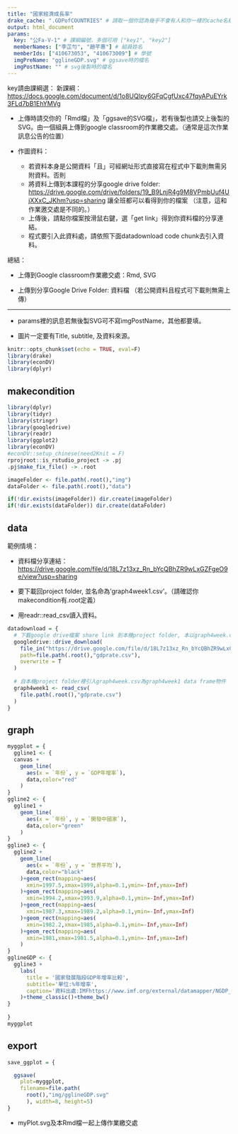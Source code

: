 ```yaml
---
title: "國家經濟成長率"
drake_cache: ".GDPofCOUNTRIES" # 請取一個你認為幾乎不會有人和你一樣的cache名稱
output: html_document
params:
  key: "公Fa-V-1" # 課綱編號，多個可用 ["key1", "key2"]
  memberNames: ["李芷勻", "趙芊惠"] # 組員姓名
  memberIds: ["410673053", "410673009"] # 學號
  imgPreName: "gglineGDP.svg" # ggsave時的檔名
  imgPostName: "" # svg後製時的檔名
---
```


key請由課綱選：
新課綱：<https://docs.google.com/document/d/1o8UQIpy6GFqCgfUxc47fqyAPuEYrk3FLd7bB1EhYMVg>

  * 上傳時請交你的「Rmd檔」及「ggsave的SVG檔」，若有後製也請交上後製的SVG。由一個組員上傳到google classroom的作業繳交處。（通常是這次作業訊息公告的位置）
  
  * 作圖資料：
    * 若資料本身是公開資料「且」可經網址形式直接寫在程式中下載則無需另附資料。否則
    * 將資料上傳到本課程的分享google drive folder: <https://drive.google.com/drive/folders/19_B9LnjR4g9M8VPmbUuf4UjXXxC_JKhm?usp=sharing> 讓全班都可以看得到你的檔案 （注意，這和作業邀交處是不同的。）
    * 上傳後，請點你檔案按滑鼠右鍵，選「get link」得到你資料檔的分享連結。
    * 程式要引入此資料處，請依照下面datadownload code chunk去引入資料。
    
總結：

  * 上傳到Google classroom作業繳交處：Rmd, SVG
  
  * 上傳到分享Google Drive Folder: 資料檔 （若公開資料且程式可下載則無需上傳）
    
***
  
  * params裡的訊息若無後製SVG可不寫imgPostName，其他都要填。
  
  * 圖片一定要有Title, subtitle, 及資料來源。


```r
knitr::opts_chunk$set(echo = TRUE, eval=F)
library(drake)
library(econDV)
library(dplyr)
```

## makecondition

```r
library(dplyr)
library(tidyr)
library(stringr)
library(googledrive)
library(readr)
library(ggplot2)
library(econDV)
#econDV::setup_chinese(need2Knit = F)
rprojroot::is_rstudio_project -> .pj
.pj$make_fix_file() -> .root

imageFolder <- file.path(.root(),"img")
dataFolder <- file.path(.root(),"data")

if(!dir.exists(imageFolder)) dir.create(imageFolder)
if(!dir.exists(dataFolder)) dir.create(dataFolder)
```


## data

範例情境： 

  * 資料檔分享連結：<https://drive.google.com/file/d/18L7z13xz_Rn_bYcQBhZR9wLxGZFgeO9e/view?usp=sharing>
  
  * 要下載回project folder, 並名命為'graph4week1.csv'。（請確認你makecondition有.root定義）
  
  * 用readr::read_csv讀入資料。

```r
datadownload = {
  # 下載google drive檔案 share link 到本機project folder, 本以graph4week.csv名稱儲存
  googledrive::drive_download(
    file_in("https://drive.google.com/file/d/18L7z13xz_Rn_bYcQBhZR9wLxGZFgeO9e/view?usp=sharing"),
    path=file.path(.root(),"gdprate.csv"),
    overwrite = T
  )
  
  # 自本機project folder裡引入graph4week.csv為graph4week1 data frame物件
  graph4week1 <- read_csv(
    file.path(.root(),"gdprate.csv")
  )
}

```


## graph

```r
myggplot = {
  ggline1 <- {
  canvas +
    geom_line(
      aes(x = `年份`, y = `GDP年增率`),
      data,color="red"
    )
}
ggline2 <- {
  ggline1 +
    geom_line(
      aes(x = `年份`, y = `開發中國家`),
      data,color="green"
    )
}
ggline3 <- {
  ggline2 +
    geom_line(
      aes(x = `年份`, y = `世界平均`),
      data,color="black"
    )+geom_rect(mapping=aes(
      xmin=1997.5,xmax=1999,alpha=0.1,ymin=-Inf,ymax=Inf)
    )+geom_rect(mapping=aes(
      xmin=1994.2,xmax=1993.9,alpha=0.1,ymin=-Inf,ymax=Inf)
    )+geom_rect(mapping=aes(
      xmin=1987.3,xmax=1989.2,alpha=0.1,ymin=-Inf,ymax=Inf)
    )+geom_rect(mapping=aes(
      xmin=1982.2,xmax=1985,alpha=0.1,ymin=-Inf,ymax=Inf)
    )+geom_rect(mapping=aes(
      xmin=1981,xmax=1981.5,alpha=0.1,ymin=-Inf,ymax=Inf)
    )
}
gglineGDP <- {
  ggline3 +
    labs(
      title = '國家發展階段GDP年增率比較',
      subtitle='單位:%年增率',
      caption='資料出處:IMFhttps://www.imf.org/external/datamapper/NGDP_RPCH@WEO/ADVEC/WEOWORLD/OEMDC'
    )+theme_classic()+theme_bw()
}
  
}
myggplot
```

## export

```r
save_ggplot = {

  ggsave(
    plot=myggplot,
    filename=file.path(
      root(),"img/gglineGDP.svg"
      ), width=8, height=5)
}
```

  * myPlot.svg及本Rmd檔一起上傳作業繳交處
